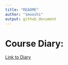 ```yaml
---
title: "README"
author: "smooshi"
output: github_document
---
```


# Course Diary:

[Link to Diary](https://smooshi.github.io/IODS-project/)

